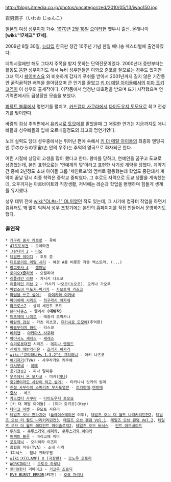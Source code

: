 http://blogs.itmedia.co.jp/photos/uncategorized/2010/05/13/iwao150.jpg

岩男潤子（いわお じゅんこ） 

[[일본]]의 여성 [[성우]]이자 가수. [[1970년]] [[2월 18일]] [[오이타]]현 벳부시 출신. 올해나이 '''[wiki:"17세교" 17세]'''. 

2009년 8월 30일, [[뉴타입]] 한국판 창간 10주년 기념 한일 애니송 페스티벌에 출연하였다.

데뷔시절에만 해도 그다지 주목을 받지 못하는 단역전문이었다. 2000년대 중반부터는 활동도 뜸한 성우이기도 해서 뉴비 성우팬들은 이와오 준코를 잘모르는 경우도 있지만 그녀 역시 [[쉐이머스요]] 와 비슷하게 갑자기 푸쉬를 받아서 2001년까지 길지 않은 기간동안 굵직굵직한 배역을 쓸어담으며 큰 인기를 끌었고 [[키 더 메탈 아이돌]]에서의 [[미마 토키코]]역이 이 성우의 출세작이다. 이작품에서 엄청난 대호평을 받으며 뜨기 시작했으며 연기력면에서도 급성장한 모습을 보였다. 

[[퍼펙트 블루]]에서 명연기를 펼치고, [[카드캡터 사쿠라]]에서 [[다이도우지 토모요]]로 최고 전성기를 맞이한다.

바람의 검심 추억편에서 [[유키시로 토모에]]를 맡았을때 그 애절한 연기는 지금까지도 애니빠들과 성우빠들의 입에 오르내릴정도의 최고의 명연기였다. 

노래 실력도 당대 성우중에서는 뛰어난 편에 속해서 [[키 더 메탈 아이돌]]의 최종화 엔딩곡인 手のひらの宇宙(손 안의 우주)는 추억의 명곡으로 화자되곤 한다.

어린 시절에 상당히 고생을 많이 했다고 한다. 왕따를 당하고, 연예인을 꿈꾸고 도쿄로 상경했는데, 본인 표현으로는 '연예계의 덫'이라고 표현한 사기성 계약을 당했다. 계약기간 중에 2년정도 소녀 아이돌 그룹 '세인트포'의 멤버로 활동했는데 학업도 중단돼서 계약이 끝날 당시 최종 학력은 중학교 중퇴였다. 그 후로도 자력으로 도쿄 생활을 계속했는데, 오후까지는 아르바이트와 직장생활, 저녁에는 레슨과 학업을 병행하며 힘들게 생계를 유지했다.

성우 데뷔 전에 [[wiki:"OL#s-1" OL]]이었던 적도 있는데, 그 시기에 컴퓨터 작업을 하면서 컴퓨터도 꽤 많이 익혀서 성우 초창기에는 본인의 홈페이지를 직접 만들어서 운영하기도 했다.

=== 출연작 ===
 * [[개구리 중사 케로로]] - 루비
 * [[47도도부견]] - 오이타견
 * [[그란디아 2]] - [[티오]]
 * [[데빌맨 레이디]] - 후도 쥰
 * [[디트로이트 메탈 시티]] - 여경 A를 비롯한 각종 엑스트라. (...)
 * [[랑그릿사 4]] - [[셀파닐]]
 * [[로미오X줄리엣]] - 오필리아
 * [[리플레인 러브]] - 카시키 나오코
 * [[리플레인 러브 2]] - 카시키 나오코(쇼오코), 오키나 가오루
 * [[마법소녀 마도카☆마기카]] - [[사오토메 카즈코]]
 * [[마법을 쓰고 싶어!]] - [[아이카와 아카네]]
 * [[마이히메 시리즈]] - [[히구라시 아카네]]
 * [[마크로스7]] - 샐리 세인트 포드
 * [[몬타나존스]] - 멜리사 '''(데뷔작)'''
 * [[미츠메테 나이트]] - 레즐리 로피카나
 * [[바람의 검심]] - 카츠 이츠코, [[유키시로 도모에]](추억편)
 * [[바늘두더지 해리]] - 리스코
 * [[베터맨]] - [[아카마츠 사쿠라]]
 * [[아야시노 세레스]] - [[세레스(아야시노 세레스)|세레스]]
 * [[슈퍼로봇대전]] 시리즈 - [[레피나 엔필드]]
 * [[신세기 에반게리온]] - [[호라키 히카리]]
 * [[wiki:"큐티하니#s-1.3.2"신 큐티하니]] - 아키 나츠코
 * [[여기저기]](TVA) - 사쿠라가와 키쿠에
 * [[요시무네]] - [[히메]]
 * [[용기전승2]] - 피나 말피유
 * [[우주에서 온 모자코]] - 미키([[미나]])
 * [[중2병이라도 사랑이 하고 싶어!]] - 타카나시 릿카의 엄마
 * [[진설 사무라이 스피리츠 무사도열전]] - [[토키히메]],[[텐히메]]
 * [[충사]] - 세츠
 * [[카드캡터 사쿠라]] - [[다이도우지 토모요]]
 * [키 더 메탈 아이돌] - [미마 토키코](Key)
 * [[타마코 마켓]] - 유모토 사유리
 * [[테일즈 오브 판타지아]] ([[플레이스테이션]] 이후), [[테일즈 오브 더 월드 나리키리던전2]], [[테일즈 오브 더 월드 나리키리던전3]], [[테일즈 오브 팬덤 Vol.1]], [[테일즈 오브 팬덤 Vol.2]], [[테일즈 오브 더 월드 레디안트 마이솔로지2]], [[테일즈 오브 버서스]] - [[민트 아드네이드]]
 * [[투하트]] - [[쿠루스가와 세리카]], [[쿠루스가와 아야카]]
 * [[퍼펙트 블루]] - 마리고에 미마
 * [[포토제닉]] - 오리하라 이즈미
 * 흡혈희 미유(TVA) - 소네 리리
 * J피닉스 - 휀나 크라우젠
 * [[wiki:X(CLAMP) X (극장판)]] - [[모노우 코토리]]
 * [[WORKING!!]] - [[오토오 하루나]]
 * [[헌터X헌터]] 리메이크 - [[키쿄우 조르딕]]
 * [[EVE BURST ERROR]](PC판) - [[호죠 마리나]]
